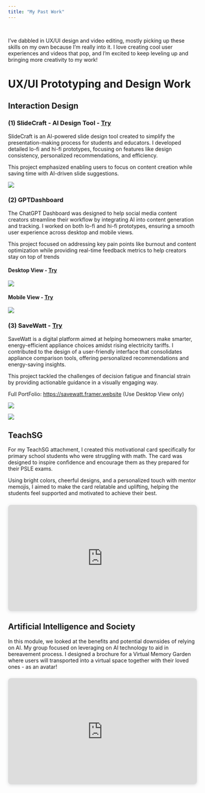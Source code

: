```yaml
---
title: "My Past Work"
---
```


```r
```

<br> I've dabbled in UX/UI design and video editing, mostly picking up these skills on my own because I'm really into it. I love creating cool user experiences and videos that pop, and I'm excited to keep leveling up and bringing more creativity to my work!

# UX/UI Prototyping and Design Work

## Interaction Design

### (1) SlideCraft - AI Design Tool - [Try](https://www.figma.com/proto/4o0fMCNtIOXtFuupnMgmlU/(Slidecraft)-Hi-Fi-Prototype-Flow?page-id=0%3A1&node-id=1-31&starting-point-node-id=1%3A31&t=Mh9u0WSzDA1yIXVO-1)

SlideCraft is an AI-powered slide design tool created to simplify the presentation-making process for students and educators. I developed detailed lo-fi and hi-fi prototypes, focusing on features like design consistency, personalized recommendations, and efficiency.

This project emphasized enabling users to focus on content creation while saving time with AI-driven slide suggestions.

[![](src/images/Slidecraft.png)](https://www.figma.com/proto/4o0fMCNtIOXtFuupnMgmlU/(Slidecraft)-Hi-Fi-Prototype-Flow?page-id=0%3A1&node-id=1-31&starting-point-node-id=1%3A31&t=Mh9u0WSzDA1yIXVO-1)

### (2) GPTDashboard 

The ChatGPT Dashboard was designed to help social media content creators streamline their workflow by integrating AI into content generation and tracking. I worked on both lo-fi and hi-fi prototypes, ensuring a smooth user experience across desktop and mobile views.

This project focused on addressing key pain points like burnout and content optimization while providing real-time feedback metrics to help creators stay on top of trends​

#### Desktop View - [Try](https://www.figma.com/proto/LZcst4QtAgGJgik4eHhaRb/(ChatGPT-Dashboard)-Hi-Fi-Desktop-View-Prototype-Link%3A?page-id=0%3A1&node-id=1-228&starting-point-node-id=1%3A228&t=p4qJvBRCwOvr5VdO-1)

[![](src/images/GPTDashboard.png)](https://www.figma.com/proto/LZcst4QtAgGJgik4eHhaRb/(ChatGPT-Dashboard)-Hi-Fi-Desktop-View-Prototype-Link%3A?page-id=0%3A1&node-id=1-228&starting-point-node-id=1%3A228&t=p4qJvBRCwOvr5VdO-1)

#### Mobile View - [Try](https://www.figma.com/proto/XAkmFk4Ob0sKCjq9WicOTn/(ChatGPT-Dashboard)-Hi-Fi-Mobile-View-Prototype-Link%3A?page-id=0%3A1&node-id=1-155&starting-point-node-id=1%3A155&scaling=scale-down&content-scaling=fixed&t=usOMIBXFWyw4m05r-1)

[![](src/images/Mobile Dashboard.png)](https://www.figma.com/proto/XAkmFk4Ob0sKCjq9WicOTn/(ChatGPT-Dashboard)-Hi-Fi-Mobile-View-Prototype-Link%3A?page-id=0%3A1&node-id=1-155&starting-point-node-id=1%3A155&scaling=scale-down&content-scaling=fixed&t=usOMIBXFWyw4m05r-1)

### (3) SaveWatt - [Try](https://www.figma.com/proto/33D1uDg1g786wbtU9np2gq/4_G3_Prototype?page-id=3%3A646&node-id=89-2546&starting-point-node-id=89%3A2546&t=NrbMP0AecEP9SCMu-1)

SaveWatt is a digital platform aimed at helping homeowners make smarter, energy-efficient appliance choices amidst rising electricity tariffs. I contributed to the design of a user-friendly interface that consolidates appliance comparison tools, offering personalized recommendations and energy-saving insights.

This project tackled the challenges of decision fatigue and financial strain by providing actionable guidance in a visually engaging way.

Full PortFolio: <https://savewatt.framer.website> (Use Desktop View only)

![](src/images/SaveWatt.png)

[![](src/images/SaveWatt_Prototype.png)](https://www.figma.com/proto/33D1uDg1g786wbtU9np2gq/4_G3_Prototype?page-id=3%3A646&node-id=89-2546&starting-point-node-id=89%3A2546&t=NrbMP0AecEP9SCMu-1)

## TeachSG

For my TeachSG attachment, I created this motivational card specifically for primary school students who were struggling with math. The card was designed to inspire confidence and encourage them as they prepared for their PSLE exams.

Using bright colors, cheerful designs, and a personalized touch with mentor memojis, I aimed to make the card relatable and uplifting, helping the students feel supported and motivated to achieve their best.

::: {style="position: relative; width: 100%; height: 0; padding-top: 56.2225%; padding-bottom: 0; box-shadow: 0 2px 8px 0 rgba(63,69,81,0.16); margin-top: 1.6em; margin-bottom: 0.9em; overflow: hidden; border-radius: 8px; will-change: transform;"}
<iframe loading="lazy" style="position: absolute; width: 100%; height: 100%; top: 0; left: 0; border: none; padding: 0;margin: 0;" src="https://www.canva.com/design/DAGRwrKGhxo/DFyJSp72gAFRLvh1wU3bwA/view?embed" allowfullscreen="allowfullscreen" allow="fullscreen">

</iframe>
:::

<a href="https://www.canva.com/design/DAGRwrKGhxo/DFyJSp72gAFRLvh1wU3bwA/view?utm_content=DAGRwrKGhxo&utm_campaign=designshare&utm_medium=embeds&utm_source=link" target="_blank" rel="noopener"></a>

## Artificial Intelligence and Society

In this module, we looked at the benefits and potential downsides of relying on AI. My group focused on leveraging on AI technology to aid in bereavement process. I designed a brochure for a Virtual Memory Garden where users will transported into a virtual space together with their loved ones - as an avatar!

::: {style="position: relative; width: 100%; height: 0; padding-top: 56.2225%; padding-bottom: 0; box-shadow: 0 2px 8px 0 rgba(63,69,81,0.16); margin-top: 1.6em; margin-bottom: 0.9em; overflow: hidden; border-radius: 8px; will-change: transform;"}
<iframe loading="lazy" style="position: absolute; width: 100%; height: 100%; top: 0; left: 0; border: none; padding: 0;margin: 0;" src="https://www.canva.com/design/DAF0lbgxhPk/jKGt5Uqtio2trLaLP-h9tw/view?embed" allowfullscreen="allowfullscreen" allow="fullscreen">

</iframe>
:::

```         
```

```         
```

